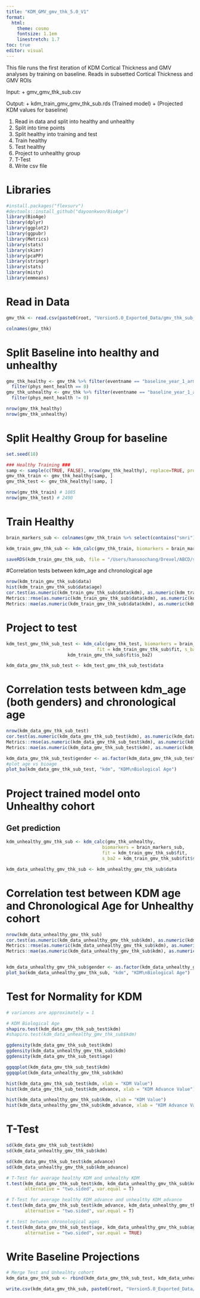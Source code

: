 ```yaml
---
title: "KDM_GMV_gmv_thk_5.0_V1"
format:
  html: 
    theme: cosmo
    fontsize: 1.1em
    linestretch: 1.7
toc: true
editor: visual
---
```


This file runs the first iteration of KDM Cortical Thickness and GMV analyses by training on baseline. Reads in subsetted Cortical Thickness and GMV ROIs

Input: + gmv_gmv_thk_sub.csv

Output: + kdm_train_gmv_gmv_thk_sub.rds (Trained model) + (Projected KDM values for baseline)

1.  Read in data and split into healthy and unhealthy
2.  Split into time points
3.  Split healthy into training and test
4.  Train healthy
5.  Test healthy
6.  Project to unhealthy group
7.  T-Test
8.  Write csv file

# Libraries

```r
#install.packages("flexsurv")
#devtools::install_github("dayoonkwon/BioAge")
library(BioAge)
library(dplyr)
library(ggplot2)
library(ggpubr)
library(Metrics)
library(stats)
library(skimr)
library(pcaPP)
library(stringr)
library(stats)
library(misty)
library(emmeans)
```

# Read in Data

```r
gmv_thk <- read.csv(paste0(root, "Version5.0_Exported_Data/gmv_thk_sub_base.csv"))

colnames(gmv_thk)

```

# Split Baseline into healthy and unhealthy

```r
gmv_thk_healthy <- gmv_thk %>% filter(eventname == "baseline_year_1_arm_1") %>% 
  filter(phys_ment_health == 0)
gmv_thk_unhealthy <- gmv_thk %>% filter(eventname == "baseline_year_1_arm_1") %>% 
  filter(phys_ment_health != 0)

nrow(gmv_thk_healthy)
nrow(gmv_thk_unhealthy)
```

# Split Healthy Group for baseline

```r
set.seed(18)

### Healthy Training ###
samp <- sample(c(TRUE, FALSE), nrow(gmv_thk_healthy), replace=TRUE, prob=c(0.4,0.6))
gmv_thk_train <- gmv_thk_healthy[samp, ]
gmv_thk_test <- gmv_thk_healthy[!samp, ]

nrow(gmv_thk_train) # 1085
nrow(gmv_thk_test) # 2490
```

# Train Healthy

```r
brain_markers_sub <- colnames(gmv_thk_train %>% select(contains("smri")))

kdm_train_gmv_thk_sub <- kdm_calc(gmv_thk_train, biomarkers = brain_markers_sub)

saveRDS(kdm_train_gmv_thk_sub, file = "/Users/hansoochang/Drexel/ABCD/summary_data/kdm_train_gmv_thk_sub.rds")
```

#Correlation tests between kdm_age and chronological age

```r
nrow(kdm_train_gmv_thk_sub$data)
hist(kdm_train_gmv_thk_sub$data$age)
cor.test(as.numeric(kdm_train_gmv_thk_sub$data$kdm), as.numeric(kdm_train_gmv_thk_sub$data$age))
Metrics::rmse(as.numeric(kdm_train_gmv_thk_sub$data$kdm), as.numeric(kdm_train_gmv_thk_sub$data$age))
Metrics::mae(as.numeric(kdm_train_gmv_thk_sub$data$kdm), as.numeric(kdm_train_gmv_thk_sub$data$age))

```

# Project to test

```r
kdm_test_gmv_thk_sub_test <- kdm_calc(gmv_thk_test, biomarkers = brain_markers_sub, 
                                  fit = kdm_train_gmv_thk_sub$fit, s_ba2 = 
                       kdm_train_gmv_thk_sub$fit$s_ba2)

kdm_data_gmv_thk_sub_test <- kdm_test_gmv_thk_sub_test$data
```

# Correlation tests between kdm_age (both genders) and chronological age

```r
nrow(kdm_data_gmv_thk_sub_test)
cor.test(as.numeric(kdm_data_gmv_thk_sub_test$kdm), as.numeric(kdm_data_gmv_thk_sub_test$age))
Metrics::rmse(as.numeric(kdm_data_gmv_thk_sub_test$kdm), as.numeric(kdm_data_gmv_thk_sub_test$age))
Metrics::mae(as.numeric(kdm_data_gmv_thk_sub_test$kdm), as.numeric(kdm_data_gmv_thk_sub_test$age))

kdm_data_gmv_thk_sub_test$gender <- as.factor(kdm_data_gmv_thk_sub_test$sex)
#plot age vs bioage
plot_ba(kdm_data_gmv_thk_sub_test, "kdm", "KDM\nBiological Age")

```

# Project trained model onto Unhealthy cohort

## Get prediction

```r

kdm_unhealthy_gmv_thk_sub <- kdm_calc(gmv_thk_unhealthy, 
                                    biomarkers = brain_markers_sub, 
                                    fit = kdm_train_gmv_thk_sub$fit, 
                                    s_ba2 = kdm_train_gmv_thk_sub$fit$s_ba2)

kdm_data_unhealthy_gmv_thk_sub <- kdm_unhealthy_gmv_thk_sub$data 


```

# Correlation test between KDM age and Chronological Age for Unhealthy cohort

```r
nrow(kdm_data_unhealthy_gmv_thk_sub)
cor.test(as.numeric(kdm_data_unhealthy_gmv_thk_sub$kdm), as.numeric(kdm_data_unhealthy_gmv_thk_sub$age))
Metrics::rmse(as.numeric(kdm_data_unhealthy_gmv_thk_sub$kdm), as.numeric(kdm_data_unhealthy_gmv_thk_sub$age))
Metrics::mae(as.numeric(kdm_data_unhealthy_gmv_thk_sub$kdm), as.numeric(kdm_data_unhealthy_gmv_thk_sub$age))


kdm_data_unhealthy_gmv_thk_sub$gender <- as.factor(kdm_data_unhealthy_gmv_thk_sub$sex)
plot_ba(kdm_data_unhealthy_gmv_thk_sub, "kdm", "KDM\nBiological Age")

```

# Test for Normality for KDM

```r
# variances are approximately = 1

# KDM Biological Age
shapiro.test(kdm_data_gmv_thk_sub_test$kdm)
#shapiro.test(kdm_data_unhealthy_gmv_thk_sub$kdm)

ggdensity(kdm_data_gmv_thk_sub_test$kdm)
ggdensity(kdm_data_unhealthy_gmv_thk_sub$kdm)
ggdensity(kdm_data_gmv_thk_sub_test$age) 

ggqqplot(kdm_data_gmv_thk_sub_test$kdm)
ggqqplot(kdm_data_unhealthy_gmv_thk_sub$kdm)

hist(kdm_data_gmv_thk_sub_test$kdm, xlab = "KDM Value")
hist(kdm_data_gmv_thk_sub_test$kdm_advance, xlab = "KDM Advance Value")

hist(kdm_data_unhealthy_gmv_thk_sub$kdm, xlab = "KDM Value")
hist(kdm_data_unhealthy_gmv_thk_sub$kdm_advance, xlab = "KDM Advance Value")
```

# T-Test

```r
sd(kdm_data_gmv_thk_sub_test$kdm)
sd(kdm_data_unhealthy_gmv_thk_sub$kdm)

sd(kdm_data_gmv_thk_sub_test$kdm_advance)
sd(kdm_data_unhealthy_gmv_thk_sub$kdm_advance)

# T-Test for average healthy KDM and unhealthy KDM
t.test(kdm_data_gmv_thk_sub_test$kdm, kdm_data_unhealthy_gmv_thk_sub$kdm,
       alternative = "two.sided", var.equal = T)

# T-Test for average healthy KDM_advance and unhealthy KDM_advance
t.test(kdm_data_gmv_thk_sub_test$kdm_advance, kdm_data_unhealthy_gmv_thk_sub$kdm_advance, 
       alternative = "two.sided", var.equal = T)

# t.test between chronological ages
t.test(kdm_data_gmv_thk_sub_test$age, kdm_data_unhealthy_gmv_thk_sub$age, 
       alternative = "two.sided", var.equal = TRUE)

```

# Write Baseline Projections

```r
# Merge Test and Unhealhty cohort
kdm_data_gmv_thk_sub <- rbind(kdm_data_gmv_thk_sub_test, kdm_data_unhealthy_gmv_thk_sub)

write.csv(kdm_data_gmv_thk_sub, paste0(root, "Version5.0_Exported_Data/kdm_data_gmv_thk_sub.csv"))
```
